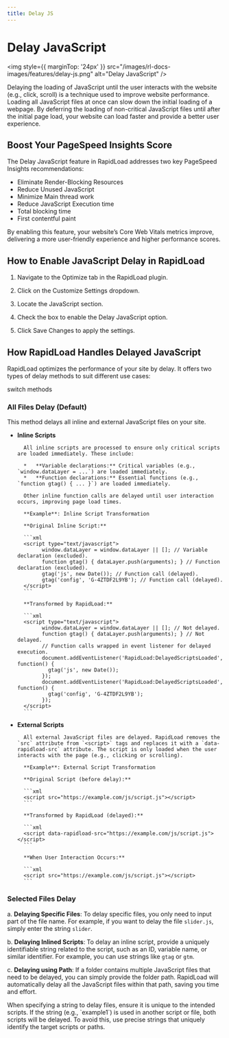 ```yaml
--- 
title: Delay JS
---
```



# Delay JavaScript

<img style={{ marginTop: '24px' }} 
src="/images/rl-docs-images/features/delay-js.png" alt="Delay JavaScript" />

Delaying the loading of JavaScript until the user interacts with the website (e.g., click, scroll) is a technique used to improve website performance. Loading all JavaScript files at once can slow down the initial loading of a webpage. By deferring the loading of non-critical JavaScript files until after the initial page load, your website can load faster and provide a better user experience.

## Boost Your PageSpeed Insights Score

The Delay JavaScript feature in RapidLoad addresses two key PageSpeed Insights recommendations:

* Eliminate Render-Blocking Resources
* Reduce Unused JavaScript
* Minimize Main thread work
* Reduce JavaScript Execution time
* Total blocking time
* First contentful paint

By enabling this feature, your website’s Core Web Vitals metrics improve, delivering a more user-friendly experience and higher performance scores.

## How to Enable JavaScript Delay in RapidLoad

1. Navigate to the Optimize tab in the RapidLoad plugin.

2. Click on the Customize Settings dropdown.

3. Locate the JavaScript section.

4. Check the box to enable the Delay JavaScript option.

5. Click Save Changes to apply the settings.

## How RapidLoad Handles Delayed JavaScript

RapidLoad optimizes the performance of your site by delay. It offers two types of delay methods to suit different use cases:

switch methods

### All Files Delay (Default)

This method delays all inline and external JavaScript files on your site.

* **Inline Scripts**
        
        All inline scripts are processed to ensure only critical scripts are loaded immediately. These include:
        
        *   **Variable declarations:** Critical variables (e.g., `window.dataLayer = ...`) are loaded immediately.
        *   **Function declarations:** Essential functions (e.g., `function gtag() { ... }`) are loaded immediately.
        
        Other inline function calls are delayed until user interaction occurs, improving page load times.
        
        **Example**: Inline Script Transformation
        
        **Original Inline Script:**
        
        ```xml
        <script type="text/javascript">
              window.dataLayer = window.dataLayer || []; // Variable declaration (excluded).
              function gtag() { dataLayer.push(arguments); } // Function declaration (excluded).
              gtag('js', new Date()); // Function call (delayed).
              gtag('config', 'G-4ZTDF2L9YB'); // Function call (delayed).
        </script>
        ```
        
        **Transformed by RapidLoad:**
        
        ```xml
        <script type="text/javascript">
              window.dataLayer = window.dataLayer || []; // Not delayed.
              function gtag() { dataLayer.push(arguments); } // Not delayed.
              // Function calls wrapped in event listener for delayed execution.
              document.addEventListener('RapidLoad:DelayedScriptsLoaded', function() {
                gtag('js', new Date());
              });
              document.addEventListener('RapidLoad:DelayedScriptsLoaded', function() {
                gtag('config', 'G-4ZTDF2L9YB');
              });
        </script>
        ```
        
* **External Scripts**
        
        All external JavaScript files are delayed. RapidLoad removes the `src` attribute from `<script>` tags and replaces it with a `data-rapidload-src` attribute. The script is only loaded when the user interacts with the page (e.g., clicking or scrolling).
        
        **Example**: External Script Transformation
        
        **Original Script (before delay):**
        
        ```xml
        <script src="https://example.com/js/script.js"></script>
        ```
        
        **Transformed by RapidLoad (delayed):**
        
        ```xml
        <script data-rapidload-src="https://example.com/js/script.js"></script>
        ```
        
        **When User Interaction Occurs:**
        
        ```xml
        <script src="https://example.com/js/script.js"></script>
        ```

### Selected Files Delay

a. **Delaying Specific Files**: To delay specific files, you only need to input part of the file name. For example, 
if you want to delay the file `slider.js`, simply enter the string `slider`.

b. **Delaying Inlined Scripts**: To delay an inline script, provide a uniquely identifiable string related to the script, 
such as an ID, variable name, or similar identifier. For example, you can use strings like `gtag` or `gtm`.

c. **Delaying using Path**: If a folder contains multiple JavaScript files that need to be delayed, you can simply provide the
 folder path. RapidLoad will automatically delay all the JavaScript files within that path, saving you time and effort.

<Callout type="error" emoji="️📌">
When specifying a string to delay files, ensure it is unique to the intended scripts. If the string (e.g., `example1`) is used in 
another script or file, both scripts will be delayed. To avoid this, use precise strings that uniquely identify the target scripts 
or paths.
</Callout>